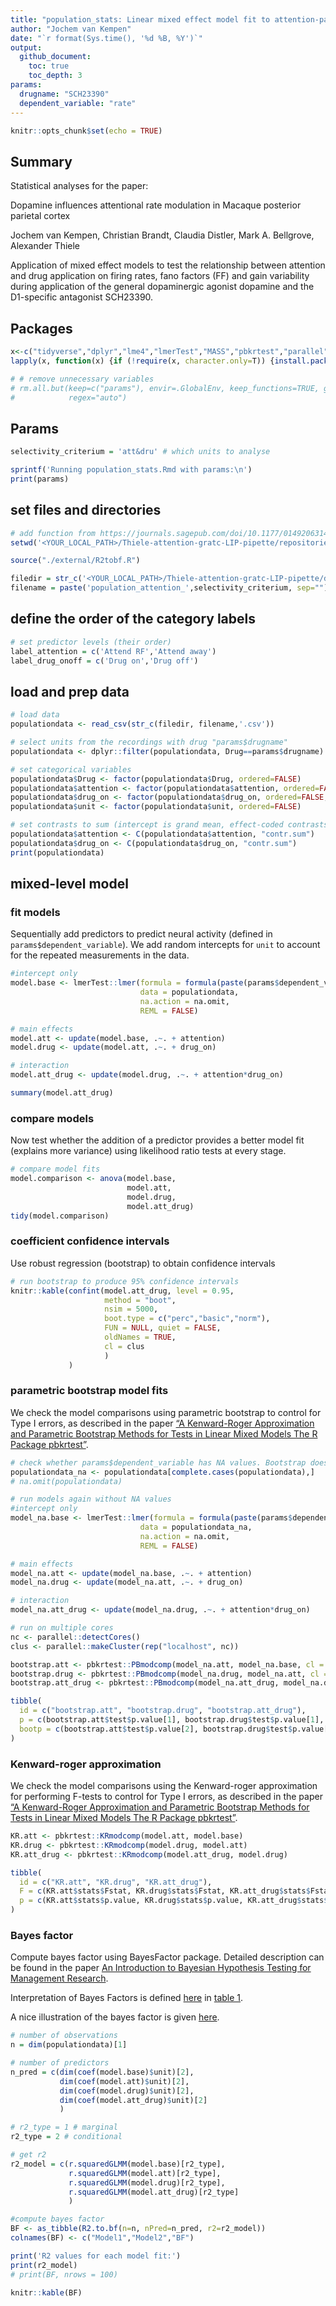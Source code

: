 ```yaml
---
title: "population_stats: Linear mixed effect model fit to attention-parietal-dopamine data"
author: "Jochem van Kempen"
date: "`r format(Sys.time(), '%d %B, %Y')`"
output:
  github_document:
    toc: true
    toc_depth: 3
params:
  drugname: "SCH23390"
  dependent_variable: "rate"
---
```


```r
knitr::opts_chunk$set(echo = TRUE)
```


## Summary
Statistical analyses for the paper:

Dopamine influences attentional rate modulation in Macaque posterior parietal cortex 

Jochem van Kempen, Christian Brandt, Claudia Distler, Mark A. Bellgrove, Alexander Thiele

Application of mixed effect models to test the relationship between attention and drug application on firing rates, fano factors (FF) and gain variability during application of the general dopaminergic agonist dopamine and the D1-specific antagonist SCH23390.

## Packages
```r
x<-c("tidyverse","dplyr","lme4","lmerTest","MASS","pbkrtest","parallel","MuMIn","varhandle","BayesFactor","caTools")
lapply(x, function(x) {if (!require(x, character.only=T)) {install.packages(x);require(x)}})

# # remove unnecessary variables
# rm.all.but(keep=c("params"), envir=.GlobalEnv, keep_functions=TRUE, gc_limit=100,
#            regex="auto")
```
## Params
```r
selectivity_criterium = 'att&dru' # which units to analyse

sprintf('Running population_stats.Rmd with params:\n')
print(params)
```

## set files and directories
```r
# add function from https://journals.sagepub.com/doi/10.1177/0149206314560412
setwd('<YOUR_LOCAL_PATH>/Thiele-attention-gratc-LIP-pipette/repositories/attention-parietal-dopamine/analyses/')

source("./external/R2tobf.R")

filedir = str_c('<YOUR_LOCAL_PATH>/Thiele-attention-gratc-LIP-pipette/data/population/')
filename = paste('population_attention_',selectivity_criterium, sep="")
```

## define the order of the category labels
```r
# set predictor levels (their order)
label_attention = c('Attend RF','Attend away')
label_drug_onoff = c('Drug on','Drug off')
```

## load and prep data
```r

# load data
populationdata <- read_csv(str_c(filedir, filename,'.csv'))

# select units from the recordings with drug "params$drugname"
populationdata <- dplyr::filter(populationdata, Drug==params$drugname)

# set categorical variables
populationdata$Drug <- factor(populationdata$Drug, ordered=FALSE)
populationdata$attention <- factor(populationdata$attention, ordered=FALSE, levels=label_attention)
populationdata$drug_on <- factor(populationdata$drug_on, ordered=FALSE, levels=label_drug_onoff)
populationdata$unit <- factor(populationdata$unit, ordered=FALSE)

# set contrasts to sum (intercept is grand mean, effect-coded contrasts)
populationdata$attention <- C(populationdata$attention, "contr.sum")
populationdata$drug_on <- C(populationdata$drug_on, "contr.sum")
print(populationdata)
```

## mixed-level model

### fit models
Sequentially add predictors to predict neural activity (defined in `params$dependent_variable`). We add random intercepts for `unit` to account for the repeated measurements in the data.  

```r
#intercept only
model.base <- lmerTest::lmer(formula = formula(paste(params$dependent_variable," ~ 1 + (1|unit)")), 
                             data = populationdata, 
                             na.action = na.omit, 
                             REML = FALSE) 

# main effects
model.att <- update(model.base, .~. + attention) 
model.drug <- update(model.att, .~. + drug_on) 

# interaction 
model.att_drug <- update(model.drug, .~. + attention*drug_on) 

summary(model.att_drug)
```
<!-- ### stepwise regression -->
<!-- Because some variables could be correlated, we used an algorithm for forward/backward step- wise model selection (Venables WN, Ripley BD. 2002. Modern Applied Statistics with S. Fourth ed. New York: Springer) to test whether each predictor indeed explained independent variability that is not explained by any of the other predictors. This procedure can eliminate correlated predictors from the final model. -->
<!-- ```{r stepwise regression, results='hold'} -->
<!-- # -->
<!-- # model.full <- lmerTest::lmer(formula = formula(paste(params$dependent_variable," ~ 1 + attention + drug_on + attention*drug_on + (1|unit)")), -->
<!-- #                              data=populationdata, na.action=na.omit, REML=FALSE) # intercept only -->
<!-- # model.step <- lmerTest::step(model.full, direction='both') -->

<!-- model.step <- lmerTest::step(model.att_drug, direction='both') -->
<!-- model.step -->
<!-- ``` -->

### compare models
Now test whether the addition of a predictor provides a better model fit (explains more  variance) using likelihood ratio tests at every stage.
```r
# compare model fits
model.comparison <- anova(model.base,
                          model.att,
                          model.drug,
                          model.att_drug)
tidy(model.comparison)
```

### coefficient confidence intervals
Use robust regression (bootstrap) to obtain confidence intervals
```r
# run bootstrap to produce 95% confidence intervals
knitr::kable(confint(model.att_drug, level = 0.95,
                     method = "boot",
                     nsim = 5000,
                     boot.type = c("perc","basic","norm"),
                     FUN = NULL, quiet = FALSE,
                     oldNames = TRUE,
                     cl = clus
                     )
             )
```

### parametric bootstrap model fits
We check the model comparisons using parametric bootstrap to control for Type I errors, as described in the paper ["A Kenward-Roger Approximation and Parametric Bootstrap Methods for Tests in Linear Mixed Models The R Package pbkrtest"](https://www.jstatsoft.org/article/view/v059i09).

```r

# check whether params$dependent_variable has NA values. Bootstrap does not work with NA values
populationdata_na <- populationdata[complete.cases(populationdata),]
# na.omit(populationdata)

# run models again without NA values
#intercept only
model_na.base <- lmerTest::lmer(formula = formula(paste(params$dependent_variable," ~ 1 + (1|unit)")),
                             data = populationdata_na,
                             na.action = na.omit,
                             REML = FALSE)

# main effects
model_na.att <- update(model_na.base, .~. + attention)
model_na.drug <- update(model_na.att, .~. + drug_on)

# interaction
model_na.att_drug <- update(model_na.drug, .~. + attention*drug_on)

# run on multiple cores
nc <- parallel::detectCores()
clus <- parallel::makeCluster(rep("localhost", nc))

bootstrap.att <- pbkrtest::PBmodcomp(model_na.att, model_na.base, cl = clus)
bootstrap.drug <- pbkrtest::PBmodcomp(model_na.drug, model_na.att, cl = clus)
bootstrap.att_drug <- pbkrtest::PBmodcomp(model_na.att_drug, model_na.drug, cl = clus)

tibble(
  id = c("bootstrap.att", "bootstrap.drug", "bootstrap.att_drug"),
  p = c(bootstrap.att$test$p.value[1], bootstrap.drug$test$p.value[1], bootstrap.att_drug$test$p.value[1]),
  bootp = c(bootstrap.att$test$p.value[2], bootstrap.drug$test$p.value[2], bootstrap.att_drug$test$p.value[2]),
)
```

### Kenward-roger approximation
We check the model comparisons using the Kenward-roger approximation for performing F-tests to control for Type I errors, as described in the paper ["A Kenward-Roger Approximation and Parametric Bootstrap Methods for Tests in Linear Mixed Models The R Package pbkrtest"](https://www.jstatsoft.org/article/view/v059i09).

```r
KR.att <- pbkrtest::KRmodcomp(model.att, model.base)
KR.drug <- pbkrtest::KRmodcomp(model.drug, model.att)
KR.att_drug <- pbkrtest::KRmodcomp(model.att_drug, model.drug)

tibble(
  id = c("KR.att", "KR.drug", "KR.att_drug"),
  F = c(KR.att$stats$Fstat, KR.drug$stats$Fstat, KR.att_drug$stats$Fstat),
  p = c(KR.att$stats$p.value, KR.drug$stats$p.value, KR.att_drug$stats$p.value),
)
```

### Bayes factor
Compute bayes factor using BayesFactor package. Detailed description can be found in the paper [An Introduction to Bayesian Hypothesis Testing for Management Research](https://journals.sagepub.com/doi/10.1177/0149206314560412).

Interpretation of Bayes Factors is defined [here](https://journals.sagepub.com/doi/10.1177/0149206314560412) in [table 1](https://journals.sagepub.com/na101/home/literatum/publisher/sage/journals/content/joma/2015/joma_41_2/0149206314560412/20161119/images/medium/10.1177_0149206314560412-table1.gif). 

A nice illustration of the bayes factor is given [here](https://alexanderetz.com/2015/08/09/understanding-bayes-visualization-of-bf/).

```r

# number of observations
n = dim(populationdata)[1]

# number of predictors
n_pred = c(dim(coef(model.base)$unit)[2],
           dim(coef(model.att)$unit)[2],
           dim(coef(model.drug)$unit)[2],
           dim(coef(model.att_drug)$unit)[2]
           )

# r2_type = 1 # marginal
r2_type = 2 # conditional

# get r2
r2_model = c(r.squaredGLMM(model.base)[r2_type],
             r.squaredGLMM(model.att)[r2_type],
             r.squaredGLMM(model.drug)[r2_type],
             r.squaredGLMM(model.att_drug)[r2_type]
             )

#compute bayes factor
BF <- as_tibble(R2.to.bf(n=n, nPred=n_pred, r2=r2_model))
colnames(BF) <- c("Model1","Model2","BF")

print('R2 values for each model fit:')
print(r2_model)
# print(BF, nrows = 100)

knitr::kable(BF)
```